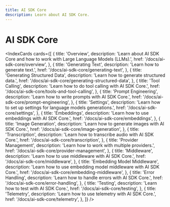 ```yaml
---
title: AI SDK Core
description: Learn about AI SDK Core.
---
```


# AI SDK Core

<IndexCards
  cards={[
    {
      title: 'Overview',
      description:
        'Learn about AI SDK Core and how to work with Large Language Models (LLMs).',
      href: '/docs/ai-sdk-core/overview',
    },
    {
      title: 'Generating Text',
      description: 'Learn how to generate text.',
      href: '/docs/ai-sdk-core/generating-text',
    },
    {
      title: 'Generating Structured Data',
      description: 'Learn how to generate structured data.',
      href: '/docs/ai-sdk-core/generating-structured-data',
    },
    {
      title: 'Tool Calling',
      description: 'Learn how to do tool calling with AI SDK Core.',
      href: '/docs/ai-sdk-core/tools-and-tool-calling',
    },
    {
      title: 'Prompt Engineering',
      description: 'Learn how to write prompts with AI SDK Core.',
      href: '/docs/ai-sdk-core/prompt-engineering',
    },
    {
      title: 'Settings',
      description:
        'Learn how to set up settings for language models generations.',
      href: '/docs/ai-sdk-core/settings',
    },
    {
      title: 'Embeddings',
      description: 'Learn how to use embeddings with AI SDK Core.',
      href: '/docs/ai-sdk-core/embeddings',
    },
    {
      title: 'Image Generation',
      description: 'Learn how to generate images with AI SDK Core.',
      href: '/docs/ai-sdk-core/image-generation',
    },
    {
      title: 'Transcription',
      description: 'Learn how to transcribe audio with AI SDK Core.',
      href: '/docs/ai-sdk-core/transcription',
    },
    {
      title: 'Provider Management',
      description: 'Learn how to work with multiple providers.',
      href: '/docs/ai-sdk-core/provider-management',
    },
    {
      title: 'Middleware',
      description: 'Learn how to use middleware with AI SDK Core.',
      href: '/docs/ai-sdk-core/middleware',
    },
    {
      title: 'Embedding Model Middleware',
      description:
        'Learn how to use embedding model middleware with AI SDK Core.',
      href: '/docs/ai-sdk-core/embedding-middleware',
    },
    {
      title: 'Error Handling',
      description: 'Learn how to handle errors with AI SDK Core.',
      href: '/docs/ai-sdk-core/error-handling',
    },
    {
      title: 'Testing',
      description: 'Learn how to test with AI SDK Core.',
      href: '/docs/ai-sdk-core/testing',
    },
    {
      title: 'Telemetry',
      description: 'Learn how to use telemetry with AI SDK Core.',
      href: '/docs/ai-sdk-core/telemetry',
    },
  ]}
/>
